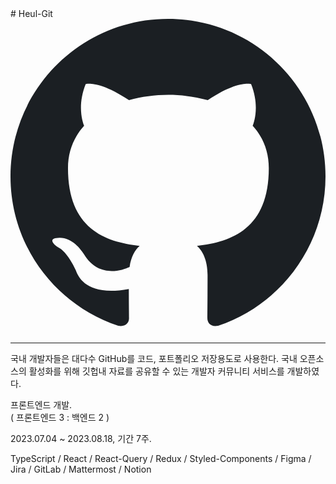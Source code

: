 <span>
  # Heul-Git
  <a href="https://github.com/PpoSil/Heul-Git" title="깃허브로 이동" target="_blank"><svg width="1024" height="1024" viewBox="0 0 1024 1024" fill="none" xmlns="http://www.w3.org/2000/svg">
  <path fillRule="evenodd" clipRule="evenodd" d="M8 0C3.58 0 0 3.58 0 8C0 11.54 2.29 14.53 5.47 15.59C5.87 15.66 6.02 15.42 6.02 15.21C6.02 15.02 6.01 14.39 6.01 13.72C4 14.09 3.48 13.23 3.32 12.78C3.23 12.55 2.84 11.84 2.5 11.65C2.22 11.5 1.82 11.13 2.49 11.12C3.12 11.11 3.57 11.7 3.72 11.94C4.44 13.15 5.59 12.81 6.05 12.6C6.12 12.08 6.33 11.73 6.56 11.53C4.78 11.33 2.92 10.64 2.92 7.58C2.92 6.71 3.23 5.99 3.74 5.43C3.66 5.23 3.38 4.41 3.82 3.31C3.82 3.31 4.49 3.1 6.02 4.13C6.66 3.95 7.34 3.86 8.02 3.86C8.7 3.86 9.38 3.95 10.02 4.13C11.55 3.09 12.22 3.31 12.22 3.31C12.66 4.41 12.38 5.23 12.3 5.43C12.81 5.99 13.12 6.7 13.12 7.58C13.12 10.65 11.25 11.33 9.47 11.53C9.76 11.78 10.01 12.26 10.01 13.01C10.01 14.08 10 14.94 10 15.21C10 15.42 10.15 15.67 10.55 15.59C13.71 14.53 16 11.53 16 8C16 3.58 12.42 0 8 0Z" transform="scale(64)" fill="#1B1F23"/>
  </svg></a>  
</span>

---

국내 개발자들은 대다수 GitHub를 코드, 포트폴리오 저장용도로 사용한다. 국내 오픈소스의 활성화를 위해 깃헙내 자료를 공유할 수 있는 개발자 커뮤니티 서비스를 개발하였다.

프론트엔드 개발.<br/>
( 프론트엔드 3 : 백엔드 2 )

2023.07.04 ~ 2023.08.18, 기간 7주.

TypeScript / React / React-Query / Redux / Styled-Components / Figma / Jira / GitLab / Mattermost / Notion



